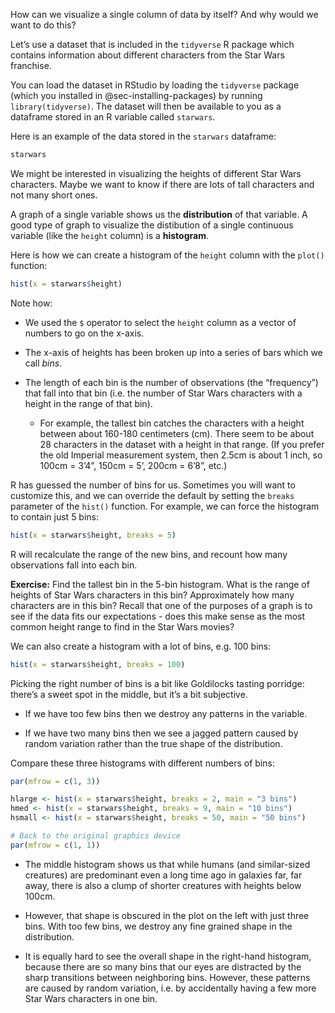 How can we visualize a single column of data by itself? And why would we want to do this?

<!-- 
TODO: New video.

Topics:
- creation with hist()
- parameters: breaks for # of bins, and picking a good number
- interpretation: shape and center, outliers
- one or two scientific examples of why we care: pareto (wealth), height (bimodal)
-->

Let's use a dataset that is included in the `tidyverse` R package which contains information about different characters from the Star Wars franchise.

<!-- TODO: use a more scientific dataset than Star Wars -->

You can load the dataset in RStudio by loading the `tidyverse` package (which you installed in @sec-installing-packages) by running `library(tidyverse)`. The dataset will then be available to you as a dataframe stored in an R variable called `starwars`.

Here is an example of the data stored in the `starwars` dataframe:
```r
starwars
```

We might be interested in visualizing the heights of different Star Wars characters. Maybe we want to know if there are lots of tall characters and not many short ones.

A graph of a single variable shows us the **distribution** of that variable. A good type of graph to visualize the distibution of a single continuous variable (like the `height` column) is a **histogram**.

Here is how we can create a histogram of the `height` column with the `plot()` function:

```r
hist(x = starwars$height)
```

Note how:

* We used the `$` operator to select the `height` column as a vector of numbers to go on the x-axis.

* The x-axis of heights has been broken up into a series of bars which we call *bins*.

* The length of each bin is the number of observations (the "frequency") that fall into that bin (i.e. the number of Star Wars characters with a height in the range of that bin).

  * For example, the tallest bin catches the characters with a height between about 160-180 centimeters (cm). There seem to be about 28 characters in the dataset with a height in that range. (If you prefer the old Imperial measurement system, then 2.5cm is about 1 inch, so 100cm = 3'4", 150cm =  5', 200cm = 6'8", etc.)

R has guessed the number of bins for us. Sometimes you will want to customize this, and we can override the default by setting the `breaks` parameter of the `hist()` function. For example, we can force the histogram to contain just 5 bins:

```r
hist(x = starwars$height, breaks = 5)
```

R will recalculate the range of the new bins, and recount how many observations fall into each bin.

<!-- Modify for book and tutorial versions -->

**Exercise:** Find the tallest bin in the 5-bin histogram. What is the range of heights of Star Wars characters in this bin? Approximately how many characters are in this bin? Recall that one of the purposes of a graph is to see if the data fits our expectations - does this make sense as the most common height range to find in the Star Wars movies?

We can also create a histogram with a lot of bins, e.g. 100 bins:

```r
hist(x = starwars$height, breaks = 100)
```

Picking the right number of bins is a bit like Goldilocks tasting porridge: there's a sweet spot in the middle, but it's a bit subjective.

* If we have too few bins then we destroy any patterns in the variable.

* If we have two many bins then we see a jagged pattern caused by random variation rather than the true shape of the distribution.

Compare these three histograms with different numbers of bins:

```r
par(mfrow = c(1, 3))

hlarge <- hist(x = starwars$height, breaks = 2, main = "3 bins")
hmed <- hist(x = starwars$height, breaks = 9, main = "10 bins")
hsmall <- hist(x = starwars$height, breaks = 50, main = "50 bins")

# Back to the original graphics device
par(mfrow = c(1, 1))

```

* The middle histogram shows us that while humans (and similar-sized creatures) are predominant even a long time ago in galaxies far, far away, there is also a clump of shorter creatures with heights below 100cm.

* However, that shape is obscured in the plot on the left with just three bins. With too few bins, we destroy any fine grained shape in the distribution.

* It is equally hard to see the overall shape in the right-hand histogram, because there are so many bins that our eyes are distracted by the sharp transitions between neighboring bins. However, these patterns are caused by random variation, i.e. by accidentally having a few more Star Wars characters in one bin.

